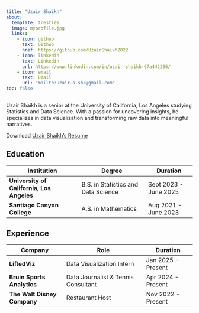 ```yaml
---
title: "Uzair Shaikh"
about:
  template: trestles
  image: myprofile.jpg
  links:
    - icon: github
      text: Github
      href: https://github.com/UzairShaikh2022
    - icon: linkedin
      text: Linkedin
      url: https://www.linkedin.com/in/uzair-shaikh-67a442206/
    - icon: email
      text: Email
      url: "mailto:uzair.a.shk@gmail.com"
toc: false
---
```


Uzair Shaikh is a senior at the University of California, Los Angeles studying Statistics and Data Science. With a passion for uncovering insights, he specializes in data visualization and transforming raw data into meaningful narratives. 

Download [Uzair Shaikh's Resume](/Uzair_Ahmed_Shaikh_Resume.pdf)

## Education  

| Institution                        | Degree                          | Duration               |
|------------------------------------|---------------------------------|------------------------|
| **University of California, Los Angeles** | B.S. in Statistics and Data Science | Sept 2023 - June 2025 |
| **Santiago Canyon College**        | A.S. in Mathematics            | Aug 2021 - June 2023  |

## Experience  

| Company               | Role                                  | Duration               |
|---------------------------|--------------------------------------|------------------------|
| **LiftedViz**              | Data Visualization Intern           | Jan 2025 - Present    |
| **Bruin Sports Analytics** | Data Journalist & Tennis Consultant | Apr 2024 - Present    |
| **The Walt Disney Company** | Restaurant Host                     | Nov 2022 - Present    |




